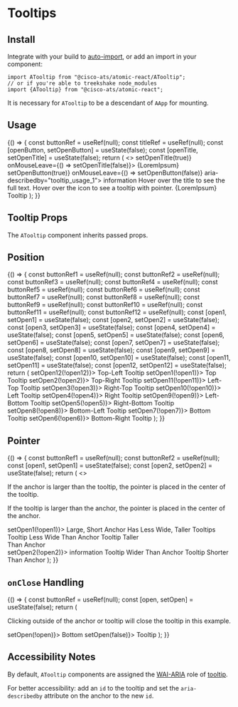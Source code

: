 


<Meta title="Components/Tooltips" component={ATooltip} />

# Tooltips

## Install

Integrate with your build to [auto-import](?path=/docs/getting-started--page#integrating), or add an import in your component:

```
import ATooltip from "@cisco-ats/atomic-react/ATooltip";
// or if you're able to treekshake node_modules
import {ATooltip} from "@cisco-ats/atomic-react";
```

It is necessary for `ATooltip` to be a descendant of `AApp` for mounting.

## Usage

<Canvas>
  <Story name="usage-1">
    <YourComponent>
      {() => {
        const buttonRef = useRef(null);
        const titleRef = useRef(null);
        const [openButton, setOpenButton] = useState(false);
        const [openTitle, setOpenTitle] = useState(false);
        return (
          <>
            <APanel className="mt-10">
              <APanelHeader>
                <APanelTitle
                  ref={titleRef}
                  aria-describedby="tooltip_usage_2"
                  className="text-truncate"
                  onMouseEnter={() => setOpenTitle(true)}
                  onMouseLeave={() => setOpenTitle(false)}>
                  {LoremIpsum}
                </APanelTitle>
                <AButton
                  icon
                  tertiaryAlt
                  ref={buttonRef}
                  onMouseEnter={() => setOpenButton(true)}
                  onMouseLeave={() => setOpenButton(false)}
                  aria-describedby="tooltip_usage_1">
                  <AIcon>information</AIcon>
                </AButton>
              </APanelHeader>
              <APanelBody>
                Hover over the title to see the full text. Hover over the icon
                to see a tooltip with pointer.
              </APanelBody>
            </APanel>
            <ATooltip
              anchorRef={titleRef}
              id="tooltip_usage_2"
              open={openTitle}
              placement="top"
              style={{maxWidth: "50%"}}>
              {LoremIpsum}
            </ATooltip>
            <ATooltip
              anchorRef={buttonRef}
              id="tooltip_usage_1"
              open={openButton}
              placement="bottom-right"
              pointer>
              Tooltip
            </ATooltip>
          </>
        );
      }}
    </YourComponent>
  </Story>
</Canvas>

## Tooltip Props

The `ATooltip` component inherits passed props.

<ArgsTable of={ATooltip} />

## Position

<Canvas>
  <Story name="position-1">
    <YourComponent>
      {() => {
        const buttonRef1 = useRef(null);
        const buttonRef2 = useRef(null);
        const buttonRef3 = useRef(null);
        const buttonRef4 = useRef(null);
        const buttonRef5 = useRef(null);
        const buttonRef6 = useRef(null);
        const buttonRef7 = useRef(null);
        const buttonRef8 = useRef(null);
        const buttonRef9 = useRef(null);
        const buttonRef10 = useRef(null);
        const buttonRef11 = useRef(null);
        const buttonRef12 = useRef(null);
        const [open1, setOpen1] = useState(false);
        const [open2, setOpen2] = useState(false);
        const [open3, setOpen3] = useState(false);
        const [open4, setOpen4] = useState(false);
        const [open5, setOpen5] = useState(false);
        const [open6, setOpen6] = useState(false);
        const [open7, setOpen7] = useState(false);
        const [open8, setOpen8] = useState(false);
        const [open9, setOpen9] = useState(false);
        const [open10, setOpen10] = useState(false);
        const [open11, setOpen11] = useState(false);
        const [open12, setOpen12] = useState(false);
        return (
          <AContainer className="pa-6">
            <ARow>
              <ACol cols="2" />
              <ACol className="text-right">
                <AButton ref={buttonRef12} onClick={() => setOpen12(!open12)}>
                  Top-Left
                </AButton>
                <ATooltip
                  anchorRef={buttonRef12}
                  open={open12}
                  placement="top-left">
                  Tooltip
                </ATooltip>
              </ACol>
              <ACol className="text-center">
                <AButton ref={buttonRef1} onClick={() => setOpen1(!open1)}>
                  Top
                </AButton>
                <ATooltip anchorRef={buttonRef1} open={open1} placement="top">
                  Tooltip
                </ATooltip>
              </ACol>
              <ACol>
                <AButton ref={buttonRef2} onClick={() => setOpen2(!open2)}>
                  Top-Right
                </AButton>
                <ATooltip
                  anchorRef={buttonRef2}
                  open={open2}
                  placement="top-right">
                  Tooltip
                </ATooltip>
              </ACol>
              <ACol cols="2" />
            </ARow>
            <ARow>
              <ACol className="text-right">
                <AButton ref={buttonRef11} onClick={() => setOpen11(!open11)}>
                  Left-Top
                </AButton>
                <ATooltip
                  anchorRef={buttonRef11}
                  open={open11}
                  placement="left-top">
                  Tooltip
                </ATooltip>
              </ACol>
              <ACol cols="6" />
              <ACol>
                <AButton ref={buttonRef3} onClick={() => setOpen3(!open3)}>
                  Right-Top
                </AButton>
                <ATooltip
                  anchorRef={buttonRef3}
                  open={open3}
                  placement="right-top">
                  Tooltip
                </ATooltip>
              </ACol>
            </ARow>
            <ARow>
              <ACol className="text-right">
                <AButton ref={buttonRef10} onClick={() => setOpen10(!open10)}>
                  Left
                </AButton>
                <ATooltip
                  anchorRef={buttonRef10}
                  open={open10}
                  placement="left">
                  Tooltip
                </ATooltip>
              </ACol>
              <ACol cols="6" />
              <ACol>
                <AButton ref={buttonRef4} onClick={() => setOpen4(!open4)}>
                  Right
                </AButton>
                <ATooltip anchorRef={buttonRef4} open={open4} placement="right">
                  Tooltip
                </ATooltip>
              </ACol>
            </ARow>
            <ARow>
              <ACol className="text-right">
                <AButton ref={buttonRef9} onClick={() => setOpen9(!open9)}>
                  Left-Bottom
                </AButton>
                <ATooltip
                  anchorRef={buttonRef9}
                  open={open9}
                  placement="left-bottom">
                  Tooltip
                </ATooltip>
              </ACol>
              <ACol cols="6" />
              <ACol>
                <AButton ref={buttonRef5} onClick={() => setOpen5(!open5)}>
                  Right-Bottom
                </AButton>
                <ATooltip
                  anchorRef={buttonRef5}
                  open={open5}
                  placement="right-bottom">
                  Tooltip
                </ATooltip>
              </ACol>
            </ARow>
            <ARow>
              <ACol cols="2" />
              <ACol className="text-right">
                <AButton ref={buttonRef8} onClick={() => setOpen8(!open8)}>
                  Bottom-Left
                </AButton>
                <ATooltip
                  anchorRef={buttonRef8}
                  open={open8}
                  placement="bottom-left">
                  Tooltip
                </ATooltip>
              </ACol>
              <ACol className="text-center">
                <AButton ref={buttonRef7} onClick={() => setOpen7(!open7)}>
                  Bottom
                </AButton>
                <ATooltip
                  anchorRef={buttonRef7}
                  open={open7}
                  placement="bottom">
                  Tooltip
                </ATooltip>
              </ACol>
              <ACol>
                <AButton ref={buttonRef6} onClick={() => setOpen6(!open6)}>
                  Bottom-Right
                </AButton>
                <ATooltip
                  anchorRef={buttonRef6}
                  open={open6}
                  placement="bottom-right">
                  Tooltip
                </ATooltip>
              </ACol>
              <ACol cols="2" />
            </ARow>
          </AContainer>
        );
      }}
    </YourComponent>
  </Story>
</Canvas>

## Pointer

<Canvas>
  <Story name="pointer-1">
    <YourComponent>
      {() => {
        const buttonRef1 = useRef(null);
        const buttonRef2 = useRef(null);
        const [open1, setOpen1] = useState(false);
        const [open2, setOpen2] = useState(false);
        return (
          <>
            <p>
              If the anchor is larger than the tooltip, the pointer is placed in
              the center of the tooltip.
            </p>
            <p>
              If the tooltip is larger than the anchor, the pointer is placed in
              the center of the anchor.
            </p>
            <AButton
              secondary
              ref={buttonRef1}
              onClick={() => setOpen1(!open1)}>
              Large, Short Anchor Has Less Wide, Taller Tooltips
            </AButton>
            <ATooltip
              anchorRef={buttonRef1}
              open={open1}
              placement="bottom-left"
              pointer>
              Tooltip Less Wide Than Anchor
            </ATooltip>
            <ATooltip
              anchorRef={buttonRef1}
              open={open1}
              placement="right-top"
              pointer>
              Tooltip Taller
              <br />
              Than Anchor
            </ATooltip>
            <br />
            <AButton
              icon
              secondary
              ref={buttonRef2}
              className="mt-10 mb-6"
              onClick={() => setOpen2(!open2)}>
              <AIcon>information</AIcon>
            </AButton>
            <ATooltip
              anchorRef={buttonRef2}
              open={open2}
              placement="bottom-left"
              pointer>
              Tooltip Wider Than Anchor
            </ATooltip>
            <ATooltip
              anchorRef={buttonRef2}
              open={open2}
              placement="right-top"
              pointer>
              Tooltip Shorter Than Anchor
            </ATooltip>
          </>
        );
      }}
    </YourComponent>
  </Story>
</Canvas>

## `onClose` Handling

<Canvas>
  <Story name="onclose-1">
    <YourComponent>
      {() => {
        const buttonRef = useRef(null);
        const [open, setOpen] = useState(false);
        return (
          <AContainer fluid>
            <ARow>
              <ACol className="text-center">
                <p className="onclose-1__instruction">
                  Clicking outside of the anchor or tooltip will close the
                  tooltip in this example.
                </p>
                <AButton ref={buttonRef} onClick={() => setOpen(!open)}>
                  Bottom
                </AButton>
                <ATooltip
                  anchorRef={buttonRef}
                  open={open}
                  placement="bottom"
                  onClose={() => setOpen(false)}>
                  Tooltip
                </ATooltip>
              </ACol>
            </ARow>
          </AContainer>
        );
      }}
    </YourComponent>
  </Story>
</Canvas>

## Accessibility Notes

By default, `ATooltip` components are assigned the [WAI-ARIA](https://www.w3.org/WAI/standards-guidelines/aria/) role of [tooltip](https://www.w3.org/TR/wai-aria/#tooltip).

For better accessibility: add an `id` to the tooltip and set the `aria-describedby` attribute on the anchor to the new `id`.
